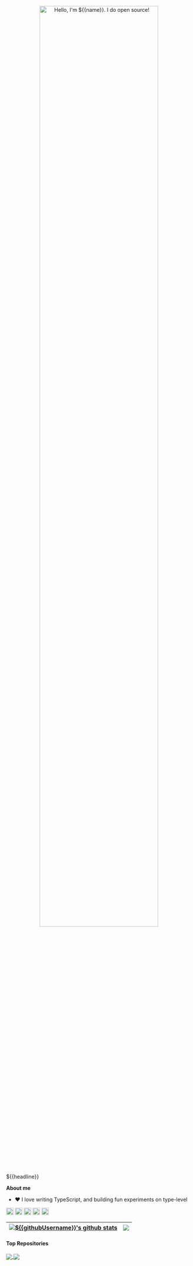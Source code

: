 <p align="center"><a href=${{websiteUrl}}><img width="80%" alt="Hello, I'm ${{name}}. I do open source!" src="./assets/gh-readme-header.png" /></a></p>

<br />

${{headline}}

**About me**

- ❤️ I love writing TypeScript, and building fun experiments on type-level

<code><img height="20" alt="javascript" src="https://raw.githubusercontent.com/github/explore/80688e429a7d4ef2fca1e82350fe8e3517d3494d/topics/javascript/javascript.png"></code>
<code><img height="20" alt="typescript" src="https://raw.githubusercontent.com/github/explore/80688e429a7d4ef2fca1e82350fe8e3517d3494d/topics/typescript/typescript.png"></code>
<code><img height="20" alt="react" src="https://raw.githubusercontent.com/github/explore/80688e429a7d4ef2fca1e82350fe8e3517d3494d/topics/react/react.png"></code>
<code><img height="20" alt="graphql" src="https://raw.githubusercontent.com/github/explore/5c058a388828bb5fde0bcafd4bc867b5bb3f26f3/topics/graphql/graphql.png"></code>
<code><img height="20" alt="nodejs" src="https://raw.githubusercontent.com/github/explore/80688e429a7d4ef2fca1e82350fe8e3517d3494d/topics/nodejs/nodejs.png"></code>    


| <a href="https://github.com/anuraghazra/github-readme-stats"><img align="center" src="https://github-readme-stats.vercel.app/api?username=${{githubUsername}}&show_icons=true&include_all_commits=true&theme=buefy&hide_border=true" alt="${{githubUsername}}'s github stats" /></a> | <a href="https://github.com/anuraghazra/github-readme-stats"><img align="center" src="https://github-readme-stats.vercel.app/api/top-langs/?username=${{githubUsername}}&layout=compact&theme=buefy&hide_border=true" /></a> |
| ------------- | ------------- |

#### Top Repositories


<a href="https://github.com/${{githubUsername}}/readmekraft">
  <img align="center" src="https://github-readme-stats.vercel.app/api/pin/?username=${{githubUsername}}&repo=readmekraft&theme=buefy" />
</a>
<a href="https://github.com/${{githubUsername}}/next_portfolio">
  <img align="center" src="https://github-readme-stats.vercel.app/api/pin/?username=${{githubUsername}}&repo=next_portfolio&theme=buefy" />
</a>

<br />
<br />